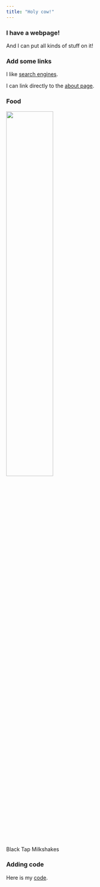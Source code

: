 ```yaml
---
title: "Holy cow!"
---
```


### I have a webpage!

And I can put all kinds of stuff on it!

### Add some links

I like [search engines](https://www.google.com).

I can link directly to the [about page](about.html).

### Food

<img src="images/black-tap-milkshakes.jpg" style="width:50%">

Black Tap Milkshakes


### Adding code

Here is my [code](code.html).


